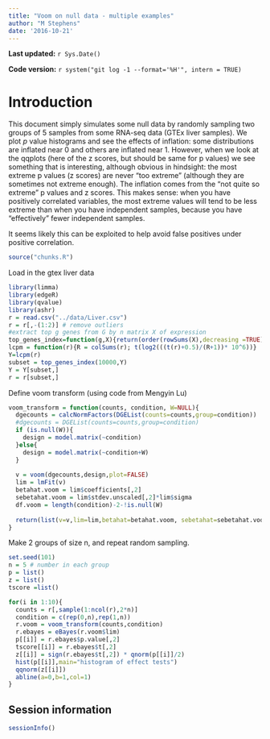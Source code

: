 ```yaml
---
title: "Voom on null data - multiple examples"
author: "M Stephens"
date: '2016-10-21'
---
```


**Last updated:** `r Sys.Date()`

**Code version:** `r system("git log -1 --format='%H'", intern = TRUE)`

# Introduction

This document simply simulates some null data by randomly sampling two groups of 5 samples from some RNA-seq data (GTEx liver samples). We plot $p$ value histograms and see the effects of inflation: some distributions are inflated near 0 and others are inflated near 1. However, when we look at the qqplots (here of the z scores, but should be same for p values) we see something that is interesting, although obvious in hindsight: the most extreme p values (z scores) are never "too extreme" (although they are sometimes not extreme enough). The inflation comes from the "not quite so extreme" p values and z scores. This makes sense: when you have positively correlated variables, the most extreme values will tend to be less extreme than when you have independent samples, because you have "effectively" fewer independent samples. 

It seems likely this can be exploited to help avoid false positives under positive correlation.



```r
source("chunks.R")
```

Load in the gtex liver data 
```r
library(limma)
library(edgeR)
library(qvalue)
library(ashr)
r = read.csv("../data/Liver.csv")
r = r[,-(1:2)] # remove outliers
#extract top g genes from G by n matrix X of expression
top_genes_index=function(g,X){return(order(rowSums(X),decreasing =TRUE)[1:g])}
lcpm = function(r){R = colSums(r); t(log2(((t(r)+0.5)/(R+1))* 10^6))}
Y=lcpm(r)
subset = top_genes_index(10000,Y)
Y = Y[subset,]
r = r[subset,]
```


Define voom transform (using code from Mengyin Lu)
```r
voom_transform = function(counts, condition, W=NULL){
  dgecounts = calcNormFactors(DGEList(counts=counts,group=condition))
  #dgecounts = DGEList(counts=counts,group=condition)
  if (is.null(W)){
    design = model.matrix(~condition)
  }else{
    design = model.matrix(~condition+W)
  }
  
  v = voom(dgecounts,design,plot=FALSE)
  lim = lmFit(v)
  betahat.voom = lim$coefficients[,2]
  sebetahat.voom = lim$stdev.unscaled[,2]*lim$sigma
  df.voom = length(condition)-2-!is.null(W)
  
  return(list(v=v,lim=lim,betahat=betahat.voom, sebetahat=sebetahat.voom, df=df.voom, v=v))
}

```


Make 2 groups of size n, and repeat random sampling.
```r
set.seed(101) 
n = 5 # number in each group
p = list()
z = list()
tscore =list()

for(i in 1:10){
  counts = r[,sample(1:ncol(r),2*n)]
  condition = c(rep(0,n),rep(1,n))
  r.voom = voom_transform(counts,condition)
  r.ebayes = eBayes(r.voom$lim)
  p[[i]] = r.ebayes$p.value[,2]
  tscore[[i]] = r.ebayes$t[,2]
  z[[i]] = sign(r.ebayes$t[,2]) * qnorm(p[[i]]/2)
  hist(p[[i]],main="histogram of effect tests")
  qqnorm(z[[i]])
  abline(a=0,b=1,col=1)
}
```


## Session information

```r
sessionInfo()
```
